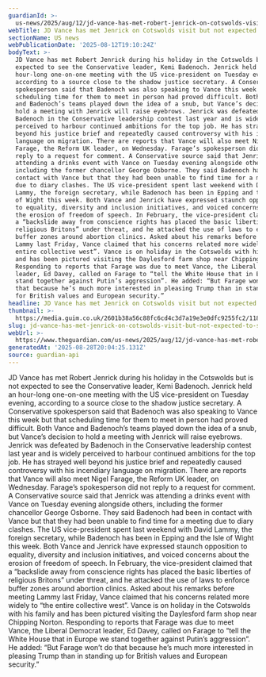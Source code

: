 ```yaml
---
guardianId: >-
  us-news/2025/aug/12/jd-vance-has-met-robert-jenrick-on-cotswolds-visit-but-not-expected-to-see-kemi-badenoch
webTitle: JD Vance has met Jenrick on Cotswolds visit but not expected to see Badenoch
sectionName: US news
webPublicationDate: '2025-08-12T19:10:24Z'
bodyText: >-
  JD Vance has met Robert Jenrick during his holiday in the Cotswolds but is not
  expected to see the Conservative leader, Kemi Badenoch. Jenrick held an
  hour-long one-on-one meeting with the US vice-president on Tuesday evening,
  according to a source close to the shadow justice secretary. A Conservative
  spokesperson said that Badenoch was also speaking to Vance this week but that
  scheduling time for them to meet in person had proved difficult. Both Vance
  and Badenoch’s teams played down the idea of a snub, but Vance’s decision to
  hold a meeting with Jenrick will raise eyebrows. Jenrick was defeated by
  Badenoch in the Conservative leadership contest last year and is widely
  perceived to harbour continued ambitions for the top job. He has strayed well
  beyond his justice brief and repeatedly caused controversy with his incendiary
  language on migration. There are reports that Vance will also meet Nigel
  Farage, the Reform UK leader, on Wednesday. Farage’s spokesperson did not
  reply to a request for comment. A Conservative source said that Jenrick was
  attending a drinks event with Vance on Tuesday evening alongside others,
  including the former chancellor George Osborne. They said Badenoch had been in
  contact with Vance but that they had been unable to find time for a meeting
  due to diary clashes. The US vice-president spent last weekend with David
  Lammy, the foreign secretary, while Badenoch has been in Epping and the Isle
  of Wight this week. Both Vance and Jenrick have expressed staunch opposition
  to equality, diversity and inclusion initiatives, and voiced concerns about
  the erosion of freedom of speech. In February, the vice-president claimed that
  a “backslide away from conscience rights has placed the basic liberties of
  religious Britons” under threat, and he attacked the use of laws to enforce
  buffer zones around abortion clinics. Asked about his remarks before meeting
  Lammy last Friday, Vance claimed that his concerns related more widely to “the
  entire collective west”. Vance is on holiday in the Cotswolds with his family
  and has been pictured visiting the Daylesford farm shop near Chipping Norton.
  Responding to reports that Farage was due to meet Vance, the Liberal Democrat
  leader, Ed Davey, called on Farage to “tell the White House that in Europe we
  stand together against Putin’s aggression”. He added: “But Farage won’t do
  that because he’s much more interested in pleasing Trump than in standing up
  for British values and European security.”
headline: JD Vance has met Jenrick on Cotswolds visit but not expected to see Badenoch
thumbnail: >-
  https://media.guim.co.uk/2601b38a56c88fc6cd4c3d7a19e3e0dfc9255fc2/1187_0_5937_4749/500.jpg
slug: jd-vance-has-met-jenrick-on-cotswolds-visit-but-not-expected-to-see-badenoch
webUrl: >-
  https://www.theguardian.com/us-news/2025/aug/12/jd-vance-has-met-robert-jenrick-on-cotswolds-visit-but-not-expected-to-see-kemi-badenoch
generatedAt: '2025-08-28T20:04:25.131Z'
source: guardian-api
---
```

JD Vance has met Robert Jenrick during his holiday in the Cotswolds but is not expected to see the Conservative leader, Kemi Badenoch. Jenrick held an hour-long one-on-one meeting with the US vice-president on Tuesday evening, according to a source close to the shadow justice secretary. A Conservative spokesperson said that Badenoch was also speaking to Vance this week but that scheduling time for them to meet in person had proved difficult. Both Vance and Badenoch’s teams played down the idea of a snub, but Vance’s decision to hold a meeting with Jenrick will raise eyebrows. Jenrick was defeated by Badenoch in the Conservative leadership contest last year and is widely perceived to harbour continued ambitions for the top job. He has strayed well beyond his justice brief and repeatedly caused controversy with his incendiary language on migration. There are reports that Vance will also meet Nigel Farage, the Reform UK leader, on Wednesday. Farage’s spokesperson did not reply to a request for comment. A Conservative source said that Jenrick was attending a drinks event with Vance on Tuesday evening alongside others, including the former chancellor George Osborne. They said Badenoch had been in contact with Vance but that they had been unable to find time for a meeting due to diary clashes. The US vice-president spent last weekend with David Lammy, the foreign secretary, while Badenoch has been in Epping and the Isle of Wight this week. Both Vance and Jenrick have expressed staunch opposition to equality, diversity and inclusion initiatives, and voiced concerns about the erosion of freedom of speech. In February, the vice-president claimed that a “backslide away from conscience rights has placed the basic liberties of religious Britons” under threat, and he attacked the use of laws to enforce buffer zones around abortion clinics. Asked about his remarks before meeting Lammy last Friday, Vance claimed that his concerns related more widely to “the entire collective west”. Vance is on holiday in the Cotswolds with his family and has been pictured visiting the Daylesford farm shop near Chipping Norton. Responding to reports that Farage was due to meet Vance, the Liberal Democrat leader, Ed Davey, called on Farage to “tell the White House that in Europe we stand together against Putin’s aggression”. He added: “But Farage won’t do that because he’s much more interested in pleasing Trump than in standing up for British values and European security.”
